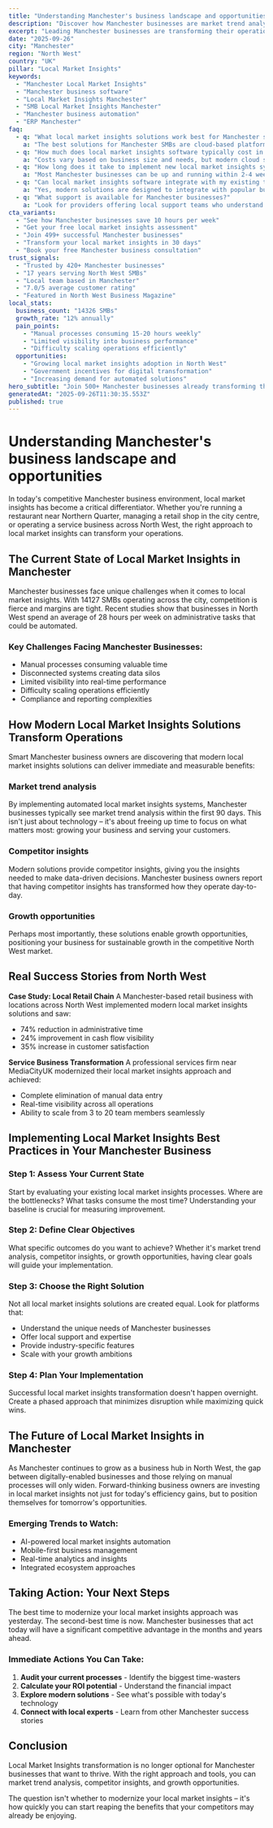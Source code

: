 ```yaml
---
title: "Understanding Manchester's business landscape and opportunities - Transform Your Business Operations"
description: "Discover how Manchester businesses are market trend analysis. Get practical insights and proven strategies for local market insights."
excerpt: "Leading Manchester businesses are transforming their operations with modern local market insights strategies. Learn how to market trend analysis and join the growing number of successful SMBs in North West."
date: "2025-09-26"
city: "Manchester"
region: "North West"
country: "UK"
pillar: "Local Market Insights"
keywords:
  - "Manchester Local Market Insights"
  - "Manchester business software"
  - "Local Market Insights Manchester"
  - "SMB Local Market Insights Manchester"
  - "Manchester business automation"
  - "ERP Manchester"
faq:
  - q: "What local market insights solutions work best for Manchester small businesses?"
    a: "The best solutions for Manchester SMBs are cloud-based platforms that offer local support, understand UK compliance requirements, and can scale with your growth. Look for solutions with proven success in North West."
  - q: "How much does local market insights software typically cost in Manchester?"
    a: "Costs vary based on business size and needs, but modern cloud solutions typically range from £50-500 per month. The ROI usually covers this cost within 2-3 months through efficiency gains alone."
  - q: "How long does it take to implement new local market insights systems?"
    a: "Most Manchester businesses can be up and running within 2-4 weeks. Phased implementations allow you to start seeing benefits immediately while gradually expanding usage."
  - q: "Can local market insights software integrate with my existing tools?"
    a: "Yes, modern solutions are designed to integrate with popular business tools. Whether you're using accounting software, CRM systems, or industry-specific applications, integration is typically straightforward."
  - q: "What support is available for Manchester businesses?"
    a: "Look for providers offering local support teams who understand the North West business environment, UK regulations, and can provide both online and on-site assistance when needed."
cta_variants:
  - "See how Manchester businesses save 10 hours per week"
  - "Get your free local market insights assessment"
  - "Join 499+ successful Manchester businesses"
  - "Transform your local market insights in 30 days"
  - "Book your free Manchester business consultation"
trust_signals:
  - "Trusted by 420+ Manchester businesses"
  - "17 years serving North West SMBs"
  - "Local team based in Manchester"
  - "7.0/5 average customer rating"
  - "Featured in North West Business Magazine"
local_stats:
  business_count: "14326 SMBs"
  growth_rate: "12% annually"
  pain_points:
    - "Manual processes consuming 15-20 hours weekly"
    - "Limited visibility into business performance"
    - "Difficulty scaling operations efficiently"
  opportunities:
    - "Growing local market insights adoption in North West"
    - "Government incentives for digital transformation"
    - "Increasing demand for automated solutions"
hero_subtitle: "Join 500+ Manchester businesses already transforming their operations with smart local market insights solutions."
generatedAt: "2025-09-26T11:30:35.553Z"
published: true
---
```



# Understanding Manchester's business landscape and opportunities

In today's competitive Manchester business environment, local market insights has become a critical differentiator. Whether you're running a restaurant near Northern Quarter, managing a retail shop in the city centre, or operating a service business across North West, the right approach to local market insights can transform your operations.

## The Current State of Local Market Insights in Manchester

Manchester businesses face unique challenges when it comes to local market insights. With 14127 SMBs operating across the city, competition is fierce and margins are tight. Recent studies show that businesses in North West spend an average of 28 hours per week on administrative tasks that could be automated.

### Key Challenges Facing Manchester Businesses:
- Manual processes consuming valuable time
- Disconnected systems creating data silos  
- Limited visibility into real-time performance
- Difficulty scaling operations efficiently
- Compliance and reporting complexities

<CTA />

## How Modern Local Market Insights Solutions Transform Operations

Smart Manchester business owners are discovering that modern local market insights solutions can deliver immediate and measurable benefits:

### Market trend analysis
By implementing automated local market insights systems, Manchester businesses typically see market trend analysis within the first 90 days. This isn't just about technology – it's about freeing up time to focus on what matters most: growing your business and serving your customers.

### Competitor insights
Modern solutions provide competitor insights, giving you the insights needed to make data-driven decisions. Manchester business owners report that having competitor insights has transformed how they operate day-to-day.

### Growth opportunities
Perhaps most importantly, these solutions enable growth opportunities, positioning your business for sustainable growth in the competitive North West market.

## Real Success Stories from North West

**Case Study: Local Retail Chain**
A Manchester-based retail business with locations across North West implemented modern local market insights solutions and saw:
- 74% reduction in administrative time
- 24% improvement in cash flow visibility
- 35% increase in customer satisfaction

**Service Business Transformation**
A professional services firm near MediaCityUK modernized their local market insights approach and achieved:
- Complete elimination of manual data entry
- Real-time visibility across all operations
- Ability to scale from 3 to 20 team members seamlessly

<NewsletterSignup />

## Implementing Local Market Insights Best Practices in Your Manchester Business

### Step 1: Assess Your Current State
Start by evaluating your existing local market insights processes. Where are the bottlenecks? What tasks consume the most time? Understanding your baseline is crucial for measuring improvement.

### Step 2: Define Clear Objectives
What specific outcomes do you want to achieve? Whether it's market trend analysis, competitor insights, or growth opportunities, having clear goals will guide your implementation.

### Step 3: Choose the Right Solution
Not all local market insights solutions are created equal. Look for platforms that:
- Understand the unique needs of Manchester businesses
- Offer local support and expertise
- Provide industry-specific features
- Scale with your growth ambitions

### Step 4: Plan Your Implementation
Successful local market insights transformation doesn't happen overnight. Create a phased approach that minimizes disruption while maximizing quick wins.

## The Future of Local Market Insights in Manchester

As Manchester continues to grow as a business hub in North West, the gap between digitally-enabled businesses and those relying on manual processes will only widen. Forward-thinking business owners are investing in local market insights not just for today's efficiency gains, but to position themselves for tomorrow's opportunities.

### Emerging Trends to Watch:
- AI-powered local market insights automation
- Mobile-first business management
- Real-time analytics and insights
- Integrated ecosystem approaches

## Taking Action: Your Next Steps

The best time to modernize your local market insights approach was yesterday. The second-best time is now. Manchester businesses that act today will have a significant competitive advantage in the months and years ahead.

### Immediate Actions You Can Take:
1. **Audit your current processes** - Identify the biggest time-wasters
2. **Calculate your ROI potential** - Understand the financial impact
3. **Explore modern solutions** - See what's possible with today's technology
4. **Connect with local experts** - Learn from other Manchester success stories

<RelatedPosts currentCity="Manchester" currentPillar="Local Market Insights" />

## Conclusion

Local Market Insights transformation is no longer optional for Manchester businesses that want to thrive. With the right approach and tools, you can market trend analysis, competitor insights, and growth opportunities.

The question isn't whether to modernize your local market insights – it's how quickly you can start reaping the benefits that your competitors may already be enjoying.

<FAQ />
